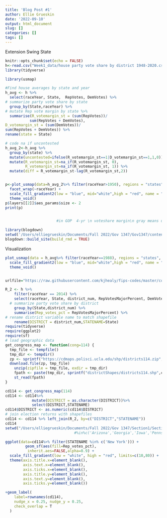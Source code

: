 ```yaml
---
title: 'Blog Post #1'
author: Ellie Grueskin
date: '2022-09-10'
output: html_document
slug: []
categories: []
tags: []
---
```


Extension Swing State
```r
knitr::opts_chunk$set(echo = FALSE)
h<-read.csv("Week1_data/house party vote share by district 1948-2020.csv")
library(tidyverse)

library(usmap)
```

```r

#Find house averages by state and year
h_avg <- h %>%
  select(raceYear, State,  RepVotes, DemVotes) %>%
# summarize party vote share by state
  group_by(State,raceYear) %>%
# mutate Rep vote margin by state %>%
  summarise(R_votemargin_st = (sum(RepVotes))/
           sum(RepVotes + DemVotes),
D_votemargin_st = (sum(DemVotes))/
sum(RepVotes + DemVotes)) %>%
rename(state = State)

# code na if uncontested
h_avg_2<-h_avg %>%
  group_by(state) %>%
  mutate(uncontested=ifelse(R_votemargin_st==1|D_votemargin_st==1,1,0))%>%
  mutate(R_votemargin_st=na_if(R_votemargin_st, 0),
         R_votemargin_st=na_if(R_votemargin_st, 1)) %>%
  mutate(diff = R_votemargin_st-lag(R_votemargin_st,2))


p<-plot_usmap(data=h_avg_2%>% filter(raceYear>1950), regions = "states", values = "diff") +
  facet_wrap(~raceYear) +
  scale_fill_gradient2(low = "blue", mid="white",high = "red", name = "Diff")+
  theme_void()
p$layers[[2]]$aes_params$size <- 2
print(p)


                       #in GOP  4-yr \n voteshare margin\n gray means uncontested or not available") +

library(blogdown)
setwd('/Users/elliegrueskin/Documents/Fall 2022/Gov 1347/Gov1347/content/post/2022-09-10-blog-post-1')
blogdown::build_site(build_rmd = TRUE)
```

Visualization
```r
plot_usmap(data = h_avg%>% filter(raceYear==1988), regions = "states", values = "R_votemargin_st") +
  scale_fill_gradient2(low = "blue", mid="white",high = "red", name = "R Vote Margin, 1988") +
  theme_void()


urlfile="https://raw.githubusercontent.com/kjhealy/fips-codes/master/county_fips_master.csv"

R_2 <- h %>%
    filter(raceYear == 2014) %>%
    select(raceYear, State, district_num, RepVotesMajorPercent, DemVotesMajorPercent) %>%
  # summarize party vote share by district
    group_by(State,district_num) %>%
    summarise(Rep_votes_pct = RepVotesMajorPercent) %>%
# rename district variable name to match shapefile
    rename(DISTRICT = district_num,STATENAME=State)
require(tidyverse)
require(ggplot2)
require(sf)
# load geographic data
get_congress_map <- function(cong=114) {
  tmp_file <- tempfile()
  tmp_dir <- tempdir()
  zp <- sprintf("https://cdmaps.polisci.ucla.edu/shp/districts114.zip",cong) 
  download.file(zp, tmp_file)
    unzip(zipfile = tmp_file, exdir = tmp_dir)
    fpath <- paste(tmp_dir, sprintf("districtShapes/districts114.shp",cong), sep = "/")
    st_read(fpath)
}

cd114 <- get_congress_map(114)
cd114 <- cd114%>%
            mutate(DISTRICT = as.character(DISTRICT))%>%
            select(DISTRICT,STATENAME)
cd114$DISTRICT <- as.numeric(cd114$DISTRICT)
# join election returns with shapefiles
cd114 <- cd114 %>% left_join(R_2, by=c("DISTRICT","STATENAME"))
cd114
setwd("/Users/elliegrueskin/Documents/Fall 2022/Gov 1347/Section1/Section Data")
                               #%in%c('Arizona','Georgia','Iowa','Pennsylvania'))

ggplot(data=cd114%>% filter(STATENAME %in% c('New York'))) +
         geom_sf(aes(fill=Rep_votes_pct),
          inherit.aes=FALSE,alpha=0.9) +
  scale_fill_gradient(low = "white", high = "red", limits=c(10,80)) +
  theme(axis.title.x=element_blank(),
        axis.text.x=element_blank(),
        axis.ticks.x=element_blank(),
        axis.title.y=element_blank(),
        axis.text.y=element_blank(),
        axis.ticks.y=element_blank()) 

+geom_label(
    label=rownames(cd114), 
    nudge_x = 0.25, nudge_y = 0.25, 
    check_overlap = T
  )
```

